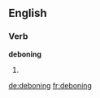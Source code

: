 ==English==

===Verb===
'''deboning'''

# {{present participle of|debone}}

[[de:deboning]]
[[fr:deboning]]